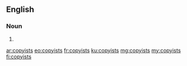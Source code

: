 ==English==

===Noun===
{{head|en|plural}}

# {{plural of|copyist|lang=en}}

[[ar:copyists]]
[[eo:copyists]]
[[fr:copyists]]
[[ku:copyists]]
[[mg:copyists]]
[[my:copyists]]
[[fi:copyists]]